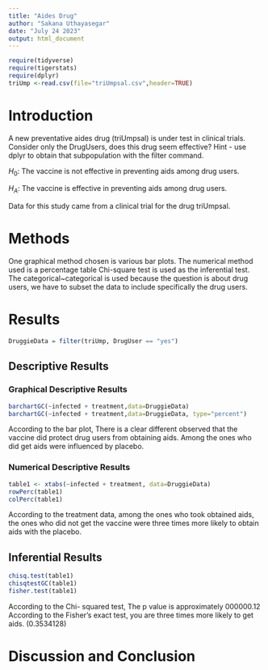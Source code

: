 ```yaml
---
title: "Aides Drug"
author: "Sakana Uthayasegar"
date: "July 24 2023"
output: html_document
---
```


```r
require(tidyverse)
require(tigerstats)
require(dplyr)
triUmp <-read.csv(file="triUmpsal.csv",header=TRUE)
```

# Introduction

<!--In this section you explain what you are trying to show.  Where did the data come from?  What is the research or other question you are trying to answer?.  If you skimp in this section expect to be marked down in your grade. Paint a picture of the project a couple of paragraphs is expected!-->

A new  preventative aides drug (triUmpsal) is under test in clinical trials. Consider only the DrugUsers, does this drug seem effective?  Hint - use dplyr to obtain that subpopulation with the filter command.

$H_0$: The vaccine is not effective in preventing aids among drug users.

$H_A$: The vaccine is effective in preventing aids among drug users. 

Data for this study came from a clinical trial for the drug triUmpsal. 

# Methods

<!--Decide on your methods:  use "variable analysis" or other appropriate descriptors.  Make sure to choose at least one graphical method and at least one numerical method. Discuss what data manipulations may be needed for example subsetting or other binning procedures and what sort of graphical displays and inferential tools will be used!-->

One graphical method chosen is various bar plots. The numerical method used is a percentage table Chi-square test is used as the inferential test. The categorical~categorical is used because the question is about drug users, we have to subset the data to include specifically the drug users. 

# Results

<!--Divide this section into two sub-sections:  One for your descriptive  results and one for your inferential results.!-->

```r
DruggieData = filter(triUmp, DrugUser == "yes")
```



## Descriptive Results

### Graphical Descriptive Results

<!--Graphical results here.  Make sure to show your code.  Provide appropriate labels for axes, giving units if possible, and provide a good title for the graph, too.  Use the graphical results to describe the patterns if any that exist in the data as focused toward the research question. Bottom line is to explain the features of the graph that are relevant to conforming or departing to what is expected by your null hypothesis !-->

```r
barchartGC(~infected + treatment,data=DruggieData)
barchartGC(~infected + treatment,data=DruggieData, type="percent")

```
According to the bar plot, There is a clear different observed that the vaccine did protect drug users from obtaining aids. Among the ones who did get aids were influenced by placebo. 

### Numerical Descriptive Results

<!--Numerical results go here. Use the numerical results to describe the patterns if any that exist in the data as focused toward the research question!-->

```r
table1 <- xtabs(~infected + treatment, data=DruggieData)
rowPerc(table1)
colPerc(table1)
```
According to the treatment data, among the ones who took obtained aids, the ones who did not get the vaccine were three times more likely to obtain aids with the placebo. 

## Inferential Results

<!--State hypothesis clearly.  Make sure your discussion of the inferential test covers all the aspects that the test output produces, such as test statistic, p-value etc.  Make a decision about the null hypothesis, explain the assumptions on which the selected test/procedure was based, and why the chosen procedure satisfys the assumptions and is appropriate to answer the research question!-->

```r
chisq.test(table1)
chisqtestGC(table1)
fisher.test(table1)
```
According to the Chi- squared test, The p value is approximately 000000.12
According to the Fisher's exact test, you are three times more likely to get aids.  (0.3534128)


# Discussion and Conclusion

<!--Discussion and conclusion here.  If you found a relationship be sure to consider whether the relationship occurs because one of the variavbles causes the other, or whether they perhasps are related for some other reason.  Watch the chapter 6 videos from the GeorgeTown videos collection.!-->

